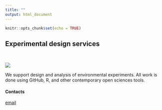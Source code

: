 ```yaml
---
title: ""
output: html_document
---
```


```r
knitr::opts_chunk$set(echo = TRUE)
```

## Experimental design services  

<br>  

![](./dds.jpg)

We support design and analysis of environmental experiments. All work is done using GitHub, R, and other contemporary open sciences tools.

#### Contacts  

[email](mailto:contracts@expdesignservices.com)